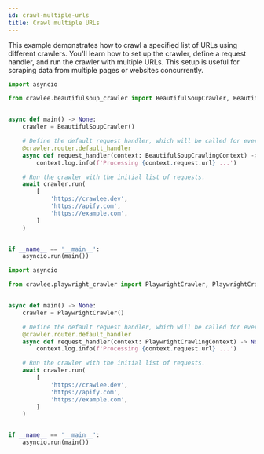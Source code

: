 ```yaml
---
id: crawl-multiple-urls
title: Crawl multiple URLs
---
```



This example demonstrates how to crawl a specified list of URLs using different crawlers. You'll learn how to set up the crawler, define a request handler, and run the crawler with multiple URLs. This setup is useful for scraping data from multiple pages or websites concurrently.

<Tabs groupId="main">
<TabItem value="BeautifulSoupCrawler" label="BeautifulSoupCrawler">

```python
import asyncio

from crawlee.beautifulsoup_crawler import BeautifulSoupCrawler, BeautifulSoupCrawlingContext


async def main() -> None:
    crawler = BeautifulSoupCrawler()

    # Define the default request handler, which will be called for every request.
    @crawler.router.default_handler
    async def request_handler(context: BeautifulSoupCrawlingContext) -> None:
        context.log.info(f'Processing {context.request.url} ...')

    # Run the crawler with the initial list of requests.
    await crawler.run(
        [
            'https://crawlee.dev',
            'https://apify.com',
            'https://example.com',
        ]
    )


if __name__ == '__main__':
    asyncio.run(main())
```

</TabItem>
<TabItem value="PlaywrightCrawler" label="PlaywrightCrawler">

```python
import asyncio

from crawlee.playwright_crawler import PlaywrightCrawler, PlaywrightCrawlingContext


async def main() -> None:
    crawler = PlaywrightCrawler()

    # Define the default request handler, which will be called for every request.
    @crawler.router.default_handler
    async def request_handler(context: PlaywrightCrawlingContext) -> None:
        context.log.info(f'Processing {context.request.url} ...')

    # Run the crawler with the initial list of requests.
    await crawler.run(
        [
            'https://crawlee.dev',
            'https://apify.com',
            'https://example.com',
        ]
    )


if __name__ == '__main__':
    asyncio.run(main())
```

</TabItem>
</Tabs>
